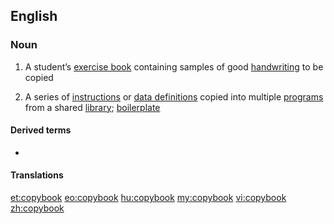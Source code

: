==English==

===Noun===
{{wikipedia}}
{{en-noun}}

# A student’s [[exercise book]] containing samples of good [[handwriting]] to be copied
# {{lb|en|computing}} A series of [[instruction]]s or [[data definition]]s copied into multiple [[program]]s from a shared [[library]]; [[boilerplate]]

====Derived terms====
* {{l|en|blot one's copybook}}

====Translations====
{{trans-see|student's exercise book|exercise book}}

[[et:copybook]]
[[eo:copybook]]
[[hu:copybook]]
[[my:copybook]]
[[vi:copybook]]
[[zh:copybook]]